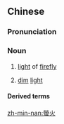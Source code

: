 {{also|萤火}}
==Chinese==
{{zh-forms|s=萤火}}

===Pronunciation===
{{zh-pron
|m=yínghuǒ,er=y
|c=jing4 fo2
|mn=qz:iâⁿ-hér/xm:iâⁿ-hé/zz:iâⁿ-hóe
|cat=n
}}

===Noun===
{{zh-noun}}

# [[light]] of [[firefly]]
# {{lb|zh|figurative}} [[dim]] [[light]]

====Derived terms====
{{zh-der|螢火蟲|雪窗螢火}}

[[zh-min-nan:螢火]]